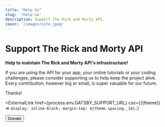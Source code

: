 ```yaml
---
title: "Help Us"
slug: '/help-us'
description: Support The Rick and Morty API.
cover: '/images/site.jpeg'
---
```



# Support The Rick and Morty API

**Help to maintain The Rick and Morty API's infrastructure!**

If you are using the API for your app, your online tutorials or your coding challenges, please consider supporting us to help keep the project alive.  Every contribution, however big or small, is super valuable for our future.

Thanks!

<ExternalLink
  href={process.env.GATSBY_SUPPORT_URL}
  css={({theme}) => `display: inline-block; margin-top: ${theme.spacing._16};`}
>
  <Button strong>Donate</Button>
</ExternalLink>
